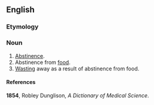 ==English==

===Etymology===
{{etystub|en}}

===Noun===
{{en-noun|-}}

# [[abstinence|Abstinence]].
# Abstinence from [[food]].
# [[wasting|Wasting]] away as a result of abstinence from food.

====References====
'''1854''', Robley Dunglison, ''A Dictionary of Medical Science''.